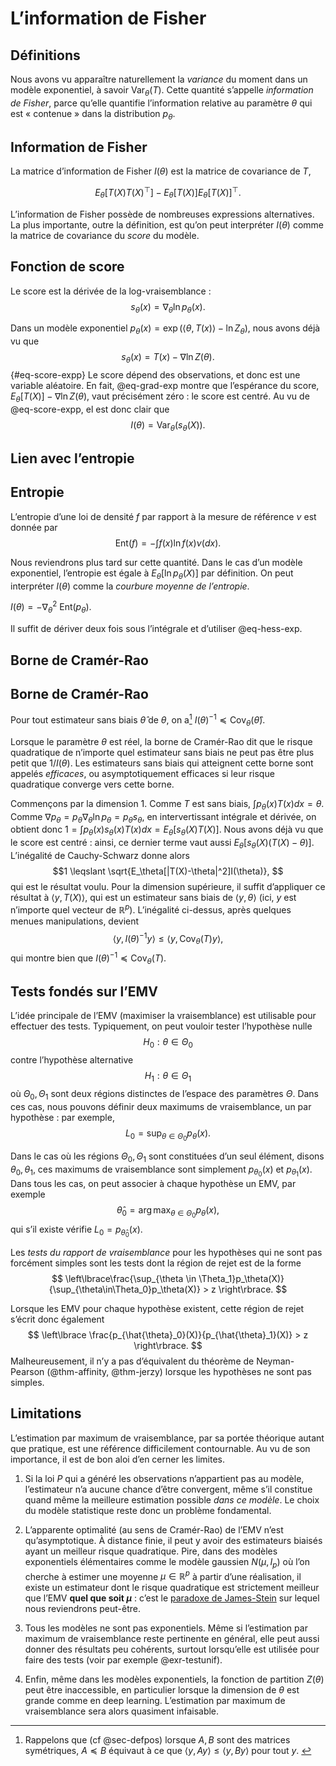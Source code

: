 # L'information de Fisher


## Définitions


Nous avons vu apparaître naturellement la *variance* du moment dans un modèle exponentiel, à savoir $\mathrm{Var}_\theta(T)$. Cette quantité s'appelle *information de Fisher*, parce qu'elle quantifie l'information relative au paramètre $\theta$ qui est « contenue » dans la distribution $p_\theta$. 




:::{#def-information}

## Information de Fisher

La matrice d'information de Fisher $I(\theta)$ est la matrice de covariance de $T$, 

$$E_\theta[T(X)T(X)^\top] - E_\theta[T(X)]E_\theta[T(X)]^\top.$$

:::


L'information de Fisher possède de nombreuses expressions alternatives. La plus importante, outre la définition, est qu'on peut interpréter $I(\theta)$ comme la matrice de covariance du *score* du modèle.  


:::{#def-score}

## Fonction de score

Le score est la dérivée de la log-vraisemblance : 
$$ s_\theta(x) = \nabla_\theta \ln p_\theta(x).$$

:::

Dans un modèle exponentiel $p_\theta(x) = \exp(\langle \theta, T(x)\rangle - \ln Z_\theta)$, nous avons déjà vu que 
$$ s_\theta(x) =  T(x) - \nabla \ln Z(\theta).$${#eq-score-expp}
Le score dépend des observations, et donc est une variable aléatoire. En fait, @eq-grad-exp montre que l'espérance du score, $E_\theta[T(X)] - \nabla \ln Z(\theta)$, vaut précisément zéro : le score est centré. Au vu de @eq-score-expp, el est donc clair que 
$$ I(\theta) = \mathrm{Var}_\theta(s_\theta(X)).$$

## Lien avec l'entropie


:::{#def-entropie}

## Entropie

L'entropie d'une loi de densité $f$ par rapport à la mesure de référence $\nu$ est donnée par 
$$\mathrm{Ent}(f) = -\int f(x)\ln f(x)\nu(dx). $$ 

:::

Nous reviendrons plus tard sur cette quantité. Dans le cas d'un modèle exponentiel, l'entropie est égale à $E_\theta[\ln p_\theta(X)]$ par définition. On peut interpréter $I(\theta)$ comme la *courbure moyenne de l'entropie*. 

:::{#prp-courbure}

$I(\theta) = - \nabla^2_\theta~ \mathrm{Ent}(p_\theta).$

:::

:::{.proof} 

Il suffit de dériver deux fois sous l'intégrale et d'utiliser @eq-hess-exp. 

:::


## Borne de Cramér-Rao



:::{#thm-cramer-rao}

## Borne de Cramér-Rao

Pour tout estimateur sans biais $\hat{\theta}$ de $\theta$, on a^[Rappelons que (cf @sec-defpos) lorsque $A,B$ sont des matrices symétriques, $A \preceq B$ équivaut à ce que $\langle y, Ay\rangle \leqslant \langle y, By\rangle$ pour tout $y$. ] $I(\theta)^{-1} \preceq \mathrm{Cov}_\theta(\hat{\theta})$. 

:::



Lorsque le paramètre $\theta$ est réel, la borne de Cramér-Rao dit que le risque quadratique de n'importe quel estimateur sans biais ne peut pas être plus petit que $1/I(\theta)$. Les estimateurs sans biais qui atteignent cette borne sont appelés *efficaces*, ou asymptotiquement efficaces si leur risque quadratique converge vers cette borne.  

:::{.proof}
Commençons par la dimension 1. Comme $T$ est sans biais, $\int p_\theta(x)T(x)dx=\theta$. Comme $\nabla p_\theta = p_\theta \nabla_\theta \ln p_\theta = p_\theta s_\theta$, en intervertissant intégrale et dérivée, on obtient donc $1 = \int p_\theta (x)s_\theta(x)T(x)dx = E_\theta[s_\theta(X)T(X)]$. Nous avons déjà vu que le score est centré : ainsi, ce dernier terme vaut aussi $E_\theta[s_\theta(X)(T(X) - \theta)]$. L'inégalité de Cauchy-Schwarz donne alors 
$$1 \leqslant \sqrt{E_\theta[|T(X)-\theta|^2]I(\theta)}, $$
qui est le résultat voulu. Pour la dimension supérieure, il suffit d'appliquer ce résultat à $\langle y, T(X)\rangle$, qui est un estimateur sans biais de $\langle y, \theta \rangle$ (ici, $y$ est n'importe quel vecteur de $\mathbb{R}^p$). L'inégalité ci-dessus, après quelques menues manipulations, devient 
$$\langle y, I(\theta)^{-1}y\rangle \leqslant \langle y, \mathrm{Cov}_\theta(T)y\rangle, $$
qui montre bien que $I(\theta)^{-1} \preceq \mathrm{Cov}_\theta(T)$. 
:::

## Tests fondés sur l'EMV

L'idée principale de l'EMV (maximiser la vraisemblance) est utilisable pour effectuer des tests. Typiquement, on peut vouloir tester l'hypothèse nulle 
$$ H_0 : \theta \in \Theta_0$$
contre l'hypothèse alternative 
$$ H_1 : \theta \in \Theta_1$$
où $\Theta_0,\Theta_1$ sont deux régions distinctes de l'espace des paramètres $\Theta$. Dans ces cas, nous pouvons définir deux maximums de vraisemblance, un par hypothèse : par exemple, 
$$ L_0 =  \sup_{\theta \in \Theta_0} p_\theta(x).$$

Dans le cas où les régions $\Theta_0,\Theta_1$ sont constituées d'un seul élément, disons $\theta_0,\theta_1$, ces maximums de vraisemblance sont simplement $p_{\theta_0}(x)$ et $p_{\theta_1}(x)$. Dans tous les cas, on peut associer à chaque hypothèse un EMV, par exemple 
$$ \hat{\theta}_0 = \arg \max_{\theta \in \Theta_0} p_\theta(x),$$
qui s'il existe vérifie $L_0 = p_{\hat{\theta}_0}(x)$. 


:::{#def-testRVgen}

Les *tests du rapport de vraisemblance* pour les hypothèses qui ne sont pas forcément simples sont les tests dont la région de rejet est de la forme 
$$ \left\lbrace\frac{\sup_{\theta \in \Theta_1}p_\theta(X)}{\sup_{\theta\in\Theta_0}p_\theta(X)} > z \right\rbrace. $$ 
:::

Lorsque les EMV pour chaque hypothèse existent, cette région de rejet s'écrit donc également 
$$ \left\lbrace \frac{p_{\hat{\theta}_0}(X)}{p_{\hat{\theta}_1}(X)} > z \right\rbrace. $$
Malheureusement, il n'y a pas d'équivalent du théorème de Neyman-Pearson (@thm-affinity, @thm-jerzy) lorsque les hypothèses ne sont pas simples. 



## Limitations

L'estimation par maximum de vraisemblance, par sa portée théorique autant que pratique, est une référence difficilement contournable. Au vu de son importance, il est de bon aloi d'en cerner les limites.

1. Si la loi $P$ qui a généré les observations n'appartient pas au modèle, l'estimateur n'a aucune chance d'être convergent, même s'il constitue quand même la meilleure estimation possible *dans ce modèle*. Le choix du modèle statistique reste donc un problème fondamental. 

2. L'apparente optimalité (au sens de Cramér-Rao) de l'EMV n'est qu'asymptotique. À distance finie, il peut y avoir des estimateurs biaisés ayant un meilleur risque quadratique. Pire, dans des modèles exponentiels élémentaires comme le modèle gaussien $N(\mu, I_p)$ où l'on cherche à estimer une moyenne $\mu \in \mathbb{R}^p$ à partir d'une réalisation, il existe un estimateur dont le risque quadratique est strictement meilleur que l'EMV **quel que soit $\mu$** : c'est le [paradoxe de James-Stein](https://fr.wikipedia.org/wiki/Paradoxe_de_Stein) sur lequel nous reviendrons peut-être. 

3. Tous les modèles ne sont pas exponentiels. Même si l'estimation par maximum de vraisemblance reste pertinente en général, elle peut aussi donner des résultats peu cohérents, surtout lorsqu'elle est utilisée pour faire des tests (voir par exemple @exr-testunif). 

4. Enfin, même dans les modèles exponentiels, la fonction de partition $Z(\theta)$ peut être inaccessible, en particulier lorsque la dimension de $\theta$ est grande comme en deep learning. L'estimation par maximum de vraisemblance sera alors quasiment infaisable. 


